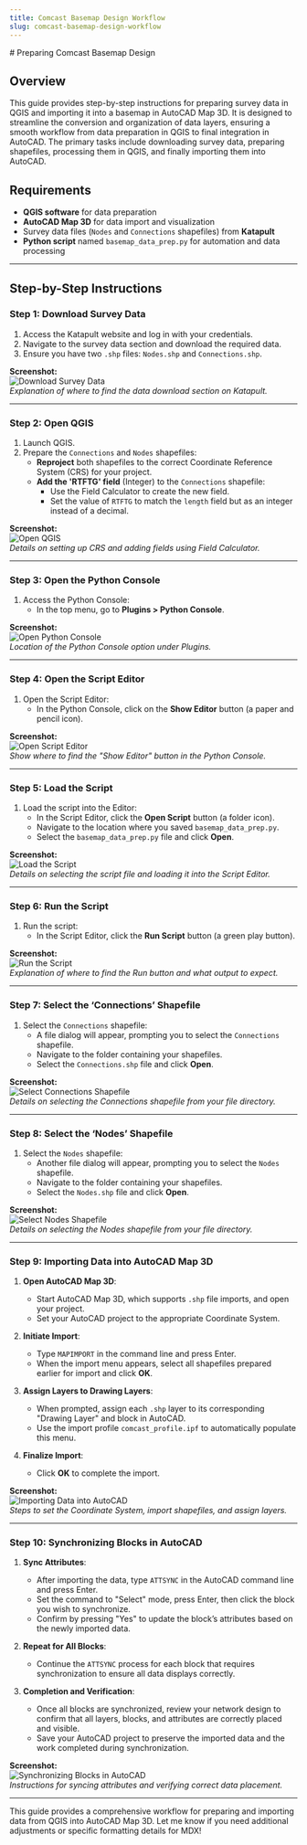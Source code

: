 ```yaml
---
title: Comcast Basemap Design Workflow
slug: comcast-basemap-design-workflow
---
```

<div>
# Preparing Comcast Basemap Design

## Overview

This guide provides step-by-step instructions for preparing survey data in QGIS and importing it into a basemap in AutoCAD Map 3D. It is designed to streamline the conversion and organization of data layers, ensuring a smooth workflow from data preparation in QGIS to final integration in AutoCAD. The primary tasks include downloading survey data, preparing shapefiles, processing them in QGIS, and finally importing them into AutoCAD.

## Requirements

- **QGIS software** for data preparation
- **AutoCAD Map 3D** for data import and visualization
- Survey data files (`Nodes` and `Connections` shapefiles) from **Katapult**
- **Python script** named `basemap_data_prep.py` for automation and data processing

---

## Step-by-Step Instructions

### Step 1: Download Survey Data

1. Access the Katapult website and log in with your credentials.
2. Navigate to the survey data section and download the required data.
3. Ensure you have two `.shp` files: `Nodes.shp` and `Connections.shp`.

**Screenshot:**  
![Download Survey Data](path/to/screenshot1.png)  
*Explanation of where to find the data download section on Katapult.*

---

### Step 2: Open QGIS

1. Launch QGIS.
2. Prepare the `Connections` and `Nodes` shapefiles:
   - **Reproject** both shapefiles to the correct Coordinate Reference System (CRS) for your project.
   - **Add the 'RTFTG' field** (Integer) to the `Connections` shapefile:
      - Use the Field Calculator to create the new field.
      - Set the value of `RTFTG` to match the `length` field but as an integer instead of a decimal.

**Screenshot:**  
![Open QGIS](path/to/screenshot2.png)  
*Details on setting up CRS and adding fields using Field Calculator.*

---

### Step 3: Open the Python Console

1. Access the Python Console:
   - In the top menu, go to **Plugins > Python Console**.

**Screenshot:**  
![Open Python Console](path/to/screenshot3.png)  
*Location of the Python Console option under Plugins.*

---

### Step 4: Open the Script Editor

1. Open the Script Editor:
   - In the Python Console, click on the **Show Editor** button (a paper and pencil icon).

**Screenshot:**  
![Open Script Editor](path/to/screenshot4.png)  
*Show where to find the "Show Editor" button in the Python Console.*

---

### Step 5: Load the Script

1. Load the script into the Editor:
   - In the Script Editor, click the **Open Script** button (a folder icon).
   - Navigate to the location where you saved `basemap_data_prep.py`.
   - Select the `basemap_data_prep.py` file and click **Open**.

**Screenshot:**  
![Load the Script](path/to/screenshot5.png)  
*Details on selecting the script file and loading it into the Script Editor.*

---

### Step 6: Run the Script

1. Run the script:
   - In the Script Editor, click the **Run Script** button (a green play button).

**Screenshot:**  
![Run the Script](path/to/screenshot6.png)  
*Explanation of where to find the Run button and what output to expect.*

---

### Step 7: Select the ‘Connections’ Shapefile

1. Select the `Connections` shapefile:
   - A file dialog will appear, prompting you to select the `Connections` shapefile.
   - Navigate to the folder containing your shapefiles.
   - Select the `Connections.shp` file and click **Open**.

**Screenshot:**  
![Select Connections Shapefile](path/to/screenshot7.png)  
*Details on selecting the Connections shapefile from your file directory.*

---

### Step 8: Select the ‘Nodes’ Shapefile

1. Select the `Nodes` shapefile:
   - Another file dialog will appear, prompting you to select the `Nodes` shapefile.
   - Navigate to the folder containing your shapefiles.
   - Select the `Nodes.shp` file and click **Open**.

**Screenshot:**  
![Select Nodes Shapefile](path/to/screenshot8.png)  
*Details on selecting the Nodes shapefile from your file directory.*

---

### Step 9: Importing Data into AutoCAD Map 3D

1. **Open AutoCAD Map 3D**:
   - Start AutoCAD Map 3D, which supports `.shp` file imports, and open your project.
   - Set your AutoCAD project to the appropriate Coordinate System.

2. **Initiate Import**:
   - Type `MAPIMPORT` in the command line and press Enter.
   - When the import menu appears, select all shapefiles prepared earlier for import and click **OK**.

3. **Assign Layers to Drawing Layers**:
   - When prompted, assign each `.shp` layer to its corresponding "Drawing Layer" and block in AutoCAD.
   - Use the import profile `comcast_profile.ipf` to automatically populate this menu.

4. **Finalize Import**:
   - Click **OK** to complete the import.

**Screenshot:**  
![Importing Data into AutoCAD](path/to/screenshot9.png)  
*Steps to set the Coordinate System, import shapefiles, and assign layers.*

---

### Step 10: Synchronizing Blocks in AutoCAD

1. **Sync Attributes**:
   - After importing the data, type `ATTSYNC` in the AutoCAD command line and press Enter.
   - Set the command to "Select" mode, press Enter, then click the block you wish to synchronize.
   - Confirm by pressing "Yes" to update the block’s attributes based on the newly imported data.

2. **Repeat for All Blocks**:
   - Continue the `ATTSYNC` process for each block that requires synchronization to ensure all data displays correctly.

3. **Completion and Verification**:
   - Once all blocks are synchronized, review your network design to confirm that all layers, blocks, and attributes are correctly placed and visible.
   - Save your AutoCAD project to preserve the imported data and the work completed during synchronization.

**Screenshot:**  
![Synchronizing Blocks in AutoCAD](path/to/screenshot10.png)  
*Instructions for syncing attributes and verifying correct data placement.*

---

This guide provides a comprehensive workflow for preparing and importing data from QGIS into AutoCAD Map 3D. Let me know if you need additional adjustments or specific formatting details for MDX!

</div>